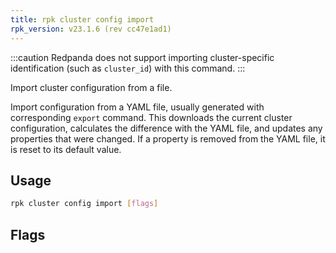 ```yaml
---
title: rpk cluster config import
rpk_version: v23.1.6 (rev cc47e1ad1)
---
```


<head>
  <meta name="title" content="rpk cluster config import | Redpanda Docs" />
  <meta name="description" content="rpk cluster config import" />
  <link rel="canonical" href="https://docs.redpanda.com/docs/reference/rpk/rpk-cluster/rpk-cluster-config-import/" />
</head>

:::caution
Redpanda does not support importing cluster-specific identification (such as `cluster_id`) with this command.
:::

Import cluster configuration from a file.

Import configuration from a YAML file, usually generated with
corresponding `export` command. This downloads the current cluster
configuration, calculates the difference with the YAML file, and
updates any properties that were changed. If a property is removed
from the YAML file, it is reset to its default value.

## Usage

```bash
rpk cluster config import [flags]
```

## Flags

<!--
[cols=",,",]
|===
|*Value* |*Type* |*Description*

|-f, --filename |string |full path to file to import, for example
`/tmp/config.yml` .

|-h, --help |- |Help for import.

|--admin-api-tls-cert |string |The certificate to be used for TLS
authentication with the Admin API.

|--admin-api-tls-enabled |- |Enable TLS for the Admin API (not necessary
if specifying custom certs).

|--admin-api-tls-key |string |The certificate key to be used for TLS
authentication with the Admin API.

|--admin-api-tls-truststore |string |The truststore to be used for TLS
communication with the Admin API.

|--all |- |Include all properties, including tunables.

|--api-urls |string |Comma-separated list of admin API addresses
(<ip>:<port>

|--brokers |strings |Comma-separated list of broker <ip>:<port> pairs
(for example,
` --brokers \'192.168.78.34:9092,192.168.78.35:9092,192.179.23.54:9092\' `
). Alternatively, you may set the `REDPANDA_BROKERS` environment
variable with the comma-separated list of broker addresses.

|--config |string |Redpanda config file, if not set the file will be
searched for in the default locations.

|--password |string |SASL password to be used for authentication.

|--sasl-mechanism |string |The authentication mechanism to use.
Supported values: SCRAM-SHA-256, SCRAM-SHA-512.

|--tls-cert |string |The certificate to be used for TLS authentication
with the broker.

|--tls-enabled |- |Enable TLS for the Kafka API (not necessary if
specifying custom certs).

|--tls-key |string |The certificate key to be used for TLS
authentication with the broker.

|--tls-truststore |string |The truststore to be used for TLS
communication with the broker.

|--user |string |SASL user to be used for authentication.

|-v, --verbose |- |Enable verbose logging (default `false`).
|===

-->

